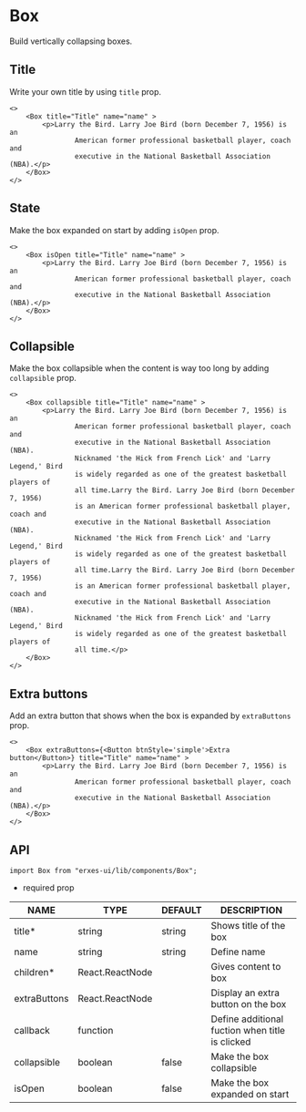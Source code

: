 # Box
Build vertically collapsing boxes.

## **Title**
Write your own title by using `title` prop.

```tsx
<>
	<Box title="Title" name="name" >
		<p>Larry the Bird. Larry Joe Bird (born December 7, 1956) is an
                American former professional basketball player, coach and
                executive in the National Basketball Association (NBA).</p>
	</Box>
</>
```
## **State**
Make the box expanded on start by adding `isOpen` prop.

```tsx
<>
	<Box isOpen title="Title" name="name" >
		<p>Larry the Bird. Larry Joe Bird (born December 7, 1956) is an
                American former professional basketball player, coach and
                executive in the National Basketball Association (NBA).</p>
	</Box>
</>
```

## **Collapsible**
Make the box collapsible when the content is way too long by adding `collapsible` prop.

```tsx
<>
	<Box collapsible title="Title" name="name" >
		<p>Larry the Bird. Larry Joe Bird (born December 7, 1956) is an
                American former professional basketball player, coach and
                executive in the National Basketball Association (NBA).
                Nicknamed 'the Hick from French Lick' and 'Larry Legend,' Bird
                is widely regarded as one of the greatest basketball players of
                all time.Larry the Bird. Larry Joe Bird (born December 7, 1956)
                is an American former professional basketball player, coach and
                executive in the National Basketball Association (NBA).
                Nicknamed 'the Hick from French Lick' and 'Larry Legend,' Bird
                is widely regarded as one of the greatest basketball players of
                all time.Larry the Bird. Larry Joe Bird (born December 7, 1956)
                is an American former professional basketball player, coach and
                executive in the National Basketball Association (NBA).
                Nicknamed 'the Hick from French Lick' and 'Larry Legend,' Bird
                is widely regarded as one of the greatest basketball players of
                all time.</p>
	</Box>
</>
```
## **Extra buttons**
Add an extra button that shows when the box is expanded by `extraButtons` prop.

```tsx
<>
	<Box extraButtons={<Button btnStyle='simple'>Extra button</Button>} title="Title" name="name" >
		<p>Larry the Bird. Larry Joe Bird (born December 7, 1956) is an
                American former professional basketball player, coach and
                executive in the National Basketball Association (NBA).</p>
	</Box>
</>
```

## **API**

```tsx
import Box from "erxes-ui/lib/components/Box";
```
* required prop

| NAME | TYPE | DEFAULT | DESCRIPTION |
| ---| --- | ---| --- |
| title* | string | string | Shows title of the box |
| name | string | string | Define name |
| children* | React.ReactNode | | Gives content to box |
| extraButtons | React.ReactNode |  | Display an extra button on the box |
| callback | function |  | Define additional fuction when title is clicked |
| collapsible | boolean | false | Make the box collapsible |
| isOpen | boolean | false | Make the box expanded on start |



